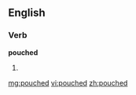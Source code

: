 ==English==

===Verb===
'''pouched'''

# {{past of|[[pouch]]}}

[[mg:pouched]]
[[vi:pouched]]
[[zh:pouched]]